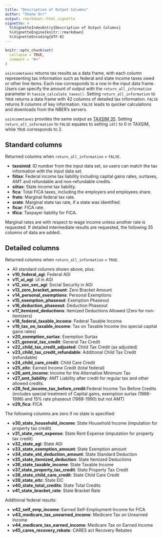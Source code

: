 ---
title: "Description of Output Columns"
author: "Shane Orr"
output: rmarkdown::html_vignette
vignette: >
  %\VignetteIndexEntry{Description of Output Columns}
  %\VignetteEngine{knitr::rmarkdown}
  %\VignetteEncoding{UTF-8}
---

```{r, include = FALSE}
knitr::opts_chunk$set(
  collapse = TRUE,
  comment = "#>"
)
```

`usincometaxes` returns tax results as a data frame, with each column representing tax information such as 
federal and state income taxes owed or other line items. Each row corresponds to a row in the input data frame. 
Users can specify the amount of output with the `return_all_information` parameter in `taxsim_calculate_taxes()`. 
Setting `return_all_information` to `TRUE` returns a data frame with 42 columns of detailed tax information. 
`FALSE` returns 9 columns of key information. `FALSE` leads to quicker calculations and downloads from the NBER's servers. 

`usincometaxes` provides the same output as [TAXSIM 35](http://taxsim.nber.org/taxsim35/). 
Setting `return_all_information` to `FALSE` equates to setting `idtl` to 0 in TAXSIM, while `TRUE` corresponds to 2.

## Standard columns

Returned columns when `return_all_information` = `FALSE`.

* **taxsimid**: ID number from the input data set, so users can match the tax information
    with the input data set.
* **fiitax**: Federal income tax liability including capital gains rates, surtaxes, AMT and 
    refundable and non-refundable credits.
* **siitax**: State income tax liability.
* **fica**: Total FICA taxes, including the employers and employees share.
* **frate**: Marginal federal tax rate.
* **srate**: Marginal state tax rate, if a state was identified.
* **ficar**: FICA rate.
* **tfica**: Taxpayer liability for FICA.

Marginal rates are with respect to wage income unless another rate is requested. If detailed intermediate results are requested, the following 35 columns of data are added:.

## Detailed columns

Returned columns when `return_all_information` = `TRUE`.

* All standard columns shown above, plus:
<br>
* **v10_federal_agi**: Federal AGI
* **v11_ui_agi**: UI in AGI
* **v12_soc_sec_agi**: Social Security in AGI
* **v13_zero_bracket_amount**: Zero Bracket Amount
* **v14_personal_exemptions**: Personal Exemptions
* **v15_exemption_phaseout**: Exemption Phaseout
* **v16_deduction_phaseout**: Deduction Phaseout
* **v17_itemized_deductions**: Itemized Deductions Allowed (Zero for non-itemizers)
* **v18_federal_taxable_income**: Federal Taxable Income
* **v19_tax_on_taxable_income**: Tax on Taxable Income (no special capital gains rates)
* **v20_exemption_surtax**: Exemption Surtax
* **v21_general_tax_credit**: General Tax Credit
* **v22_child_tax_credit_adjusted**: Child Tax Credit (as adjusted)
* **v23_child_tax_credit_refundable**: Additional Child Tax Credit (refundable)
* **v24_child_care_credit**: Child Care Credit
* **v25_eitc**: Earned Income Credit (total federal)
* **v26_amt_income**: Income for the Alternative Minimum Tax
* **v27_amt_liability**: AMT Liability after credit for regular tax and other allowed credits.
* **v28_fed_income_tax_before_credit**:Federal Income Tax Before Credits (includes special treatment of Capital gains, 
    exemption surtax (1988-1996) and 15% rate phaseout (1988-1990) but not AMT)
* **v29_fica**: FICA

The following columns are zero if no state is specified:

* **v30_state_household_income**: State Household Income (imputation for property tax credit)
* **v31_state_rent_expense**: State Rent Expense (imputation for property tax credit)
* **v32_state_agi**: State AGI
* **v33_state_exemption_amount**: State Exemption amount
* **v34_state_std_deduction_amount**: State Standard Deduction
* **v35_state_itemized_deduction**: State Itemized Deductions
* **v36_state_taxable_income**: State Taxable Income
* **v37_state_property_tax_credit**: State Property Tax Credit
* **v38_state_child_care_credit**: State Child Care Credit
* **v39_state_eitc**: State EIC
* **v40_state_total_credits**: State Total Credits
* **v41_state_bracket_rate**: State Bracket Rate

Additional federal results:

* **v42_self_emp_income**: Earned Self-Employment Income for FICA
* **v43_medicare_tax_unearned_income**: Medicare Tax on Unearned Income
* **v44_medicare_tax_earned_income**: Medicare Tax on Earned Income
* **v45_cares_recovery_rebate**: CARES act Recovery Rebates
